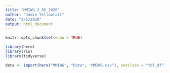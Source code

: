 ```yaml
---
title: "MMIWG_2_05_2020"
author: "Jamie Yellowtail"
date: "2/5/2020"
output: html_document
---
```


```r
knitr::opts_chunk$set(echo = TRUE)
```

```r

library(here)
library(rio)
library(tidyverse)

data <- import(here("MMIWG", "Data", "MMIWG.csv"), setclass = "tbl_df")

```

